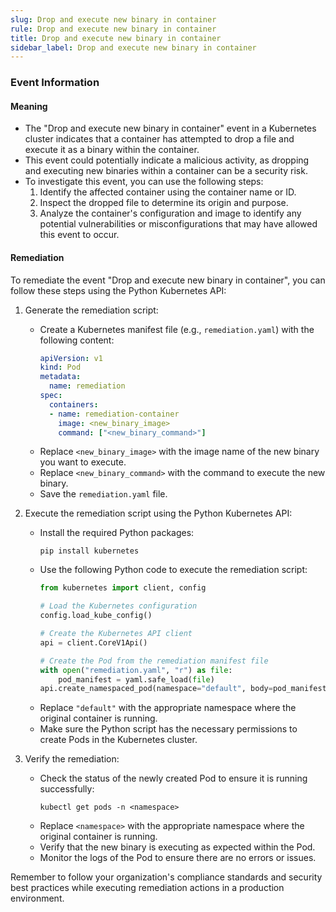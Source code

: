 ```yaml
--- 
slug: Drop and execute new binary in container
rule: Drop and execute new binary in container
title: Drop and execute new binary in container
sidebar_label: Drop and execute new binary in container
---
```

                   


### Event Information

#### Meaning

- The "Drop and execute new binary in container" event in a Kubernetes cluster indicates that a container has attempted to drop a file and execute it as a binary within the container.
- This event could potentially indicate a malicious activity, as dropping and executing new binaries within a container can be a security risk.
- To investigate this event, you can use the following steps:
  1. Identify the affected container using the container name or ID.
  2. Inspect the dropped file to determine its origin and purpose.
  3. Analyze the container's configuration and image to identify any potential vulnerabilities or misconfigurations that may have allowed this event to occur.

#### Remediation

To remediate the event "Drop and execute new binary in container", you can follow these steps using the Python Kubernetes API:

1. Generate the remediation script:
   - Create a Kubernetes manifest file (e.g., `remediation.yaml`) with the following content:
     ```yaml
     apiVersion: v1
     kind: Pod
     metadata:
       name: remediation
     spec:
       containers:
       - name: remediation-container
         image: <new_binary_image>
         command: ["<new_binary_command>"]
     ```
   - Replace `<new_binary_image>` with the image name of the new binary you want to execute.
   - Replace `<new_binary_command>` with the command to execute the new binary.
   - Save the `remediation.yaml` file.

2. Execute the remediation script using the Python Kubernetes API:
   - Install the required Python packages:
     ```shell
     pip install kubernetes
     ```
   - Use the following Python code to execute the remediation script:
     ```python
     from kubernetes import client, config

     # Load the Kubernetes configuration
     config.load_kube_config()

     # Create the Kubernetes API client
     api = client.CoreV1Api()

     # Create the Pod from the remediation manifest file
     with open("remediation.yaml", "r") as file:
         pod_manifest = yaml.safe_load(file)
     api.create_namespaced_pod(namespace="default", body=pod_manifest)
     ```
   - Replace `"default"` with the appropriate namespace where the original container is running.
   - Make sure the Python script has the necessary permissions to create Pods in the Kubernetes cluster.

3. Verify the remediation:
   - Check the status of the newly created Pod to ensure it is running successfully:
     ```shell
     kubectl get pods -n <namespace>
     ```
   - Replace `<namespace>` with the appropriate namespace where the original container is running.
   - Verify that the new binary is executing as expected within the Pod.
   - Monitor the logs of the Pod to ensure there are no errors or issues.

Remember to follow your organization's compliance standards and security best practices while executing remediation actions in a production environment.

 
